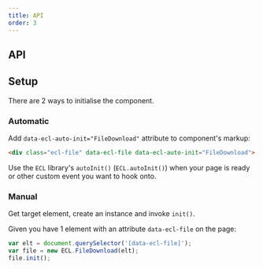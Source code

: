 ```yaml
---
title: API
order: 3
---
```



## API

<FileDownloadJSDoc />

## Setup

There are 2 ways to initialise the component.

### Automatic

Add `data-ecl-auto-init="FileDownload"` attribute to component's markup:

```html
<div class="ecl-file" data-ecl-file data-ecl-auto-init="FileDownload">...</div>
```

Use the `ECL` library's `autoInit()` (`ECL.autoInit()`) when your page is ready or other custom event you want to hook onto.

### Manual

Get target element, create an instance and invoke `init()`.

Given you have 1 element with an attribute `data-ecl-file` on the page:

```js
var elt = document.querySelector('[data-ecl-file]');
var file = new ECL.FileDownload(elt);
file.init();
```
